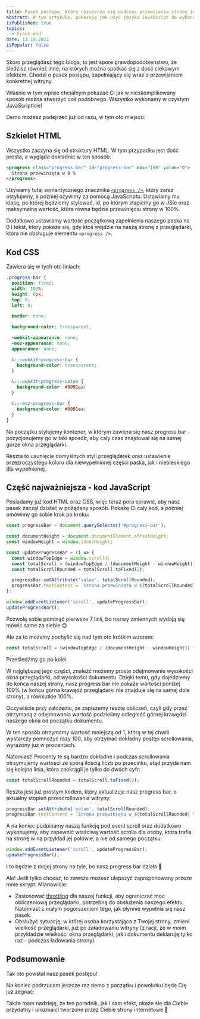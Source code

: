 ```yaml
---
title: Pasek postępu, który rozszerza się podczas przewijania strony internetowej
abstract: W tym artykule, pokazuję jak użyć języka JavaScript do wykonania efektu paska, który rozwija się podczas przewijania strony.
isPublished: true
topics:
  - Front-end
date: 13.10.2021
isPopular: false
---
```


Skoro przeglądasz tego bloga, to jest spore prawdopodobieństwo, że śledzisz również inne, na których można spotkać się z dość ciekawym efektem. Chodzi o pasek postępu, zapełniający się wraz z przewijaniem konkretnej witryny.

Właśnie w tym wpisie chciałbym pokazać Ci jak w nieskomplikowany sposób można stworzyć coś podobnego. Wszystko wykonamy w czystym JavaScript’cie!

Demo możesz podejrzeć już od razu, w tym oto miejscu:


<CodePenIframe id="WNEbpKP" title="Progress Bar" />

## Szkielet HTML

Wszystko zaczyna się od struktury HTML. W tym przypadku jest dość prosta, a wygląda dokładnie w ten sposób:

```html
<progress class="progress-bar" id="progress-bar" max="100" value="0">
  Strona przewinięta w 0 %
</progress>
```

Używamy tutaj semantycznego znacznika [`<progress />`](https://developer.mozilla.org/en-US/docs/Web/HTML/Element/progress), który zaraz ostylujemy, a później ożywimy za pomocą JavaScriptu. Ustawiamy mu klasę, po której będziemy stylować, id, po którym złapiemy go w JSie oraz maksymalną wartość, która równa będzie przewinięciu strony w 100%.

Dodatkowo ustawiamy wartość początkową zapełnienia naszego paska na 0 i tekst, który pokaże się, gdy ktoś wejdzie na naszą stronę z przeglądarki, która nie obsługuje elementu `<progress />`.

## Kod CSS

Zawiera się w tych oto liniach:

```scss
.progress-bar {
  position: fixed;
  width: 100%;
  height: 6px;
  top: 0;
  left: 0;

  border: none;

  background-color: transparent;

  -webkit-appearance: none;
  -moz-appearance: none;
  appearance: none;

  &::-webkit-progress-bar {
    background-color: transparent;
  }

  &::-webkit-progress-value {
    background-color: #0091ea;
  }

  &::-moz-progress-bar {
    background-color: #0091ea;
  }
}
```

Na początku stylujemy kontener, w którym zawiera się nasz progress bar - pozycjonujemy go w taki sposób, aby cały czas znajdował się na samej górze okna przeglądarki.

Reszta to usunięcie domyślnych styli przeglądarek oraz ustawienie przezroczystego koloru dla niewypełnionej części paska, jak i niebieskiego dla wypełnionej.

## Część najważniejsza - kod JavaScript

Posiadamy już kod HTML oraz CSS, więc teraz pora sprawić, aby nasz pasek zaczął działać w pożądany sposób. Pokażę Ci cały kod, a później omówimy go sobie krok po kroku:

```js
const progressBar = document.querySelector('#progress-bar');

const documentHeight = document.documentElement.offsetHeight;
const windowHeight = window.innerHeight;

const updateProgressBar = () => {
  const windowTopEdge = window.scrollY;
  const totalScroll = (windowTopEdge / (documentHeight - windowHeight)) * 100;
  const totalScrollRounded = totalScroll.toFixed(2);

  progressBar.setAttribute('value', totalScrollRounded);
  progressBar.textContent = `Strona przewinięta w ${totalScrollRounded} %`;
};

window.addEventListener('scroll', updateProgressBar);
updateProgressBar();
```

Pozwolę sobie pominąć pierwsze 7 linii, bo nazwy zmiennych wydają się mówić same za siebie 😌

Ale za to możemy pochylić się nad tym oto krótkim wzorem:

```js
const totalScroll = (windowTopEdge / (documentHeight - windowHeight)) * 100;
```

Prześledźmy go po kolei.

W najgłębszej jego części, znaleźć możemy proste odejmowanie wysokości okna przeglądarki, od wysokości dokumentu. Dzięki temu, gdy dojedziemy do końca naszej strony, nasz progress bar nie pokaże wartości poniżej 100% (w końcu górna krawędź przeglądarki nie znajduje się na samej dole strony), a równiutkie 100%.

Oczywiście przy założeniu, że zapiszemy resztę obliczeń, czyli gdy przez otrzymaną z odejmowania wartość podzielimy odległość górnej krawędzi naszego okna od początku dokumentu.

W ten sposób otrzymamy wartość mniejszą od 1, którą w tej chwili wystarczy pomnożyć razy 100, aby otrzymać dokładny postęp scrollowania, wyrażony już w procentach.

Natomiast! Procenty te są bardzo dokładne i podczas scrollowania otrzymujemy wartości ze sporą ilością liczb po przecinku, stąd przyda nam się kolejna linia, która zaokrągli je tylko do dwóch cyfr:

```js
const totalScrollRounded = totalScroll.toFixed(2);
```

Reszta jest już prostym kodem, który aktualizuje nasz progress bar, o aktualny stopień przescrollowania witryny:

```js
progressBar.setAttribute('value', totalScrollRounded);
progressBar.textContent = `Strona przewinięta w ${totalScrollRounded} %`;
```

A na koniec podpinamy naszą funkcję pod event scroll oraz dodatkowo wykonujemy, aby zapewnić właściwą wartość scrolla dla osoby, która trafia na stronę w na przykład jej połowie, a nie od samego początku:

```js
window.addEventListener('scroll', updateProgressBar);
updateProgressBar();
```

I to będzie z mojej strony na tyle, bo nasz progress bar działa 🎉

Ale! Jeśli tylko chcesz, to zawsze możesz ulepszyć zaproponowany przeze mnie skrypt. Mianowicie:

- Zastosować [throttling](https://developer.mozilla.org/en-US/docs/Web/API/Document/scroll_event#scroll_event_throttling) dla naszej funkcji, aby ograniczać moc obliczeniową przeglądarki, potrzebną do obsłużenia naszego efektu. Natomiast z małym pogorszeniem tego, jak płynnie wypełnia się nasz pasek.
- Obsłużyć sytuację, w której osoba korzystająca z Twojej strony, zmieni wielkość przeglądarki, już po załadowaniu witryny (z racji, że w moim przykładzie wielkości okna przeglądarki, jak i dokumentu deklaruję tylko raz - podczas ładowania strony).

## Podsumowanie

Tak oto powstał nasz pasek postępu!

Na koniec podrzucam jeszcze raz demo z początku i powolutku będę Cię już żegnać:

<CodePenIframe id="WNEbpKP" title="Progress Bar" />

Także mam nadzieję, że ten poradnik, jak i sam efekt, okaże się dla Ciebie przydatny i urozmaici tworzone przez Ciebie strony internetowe 🌸
